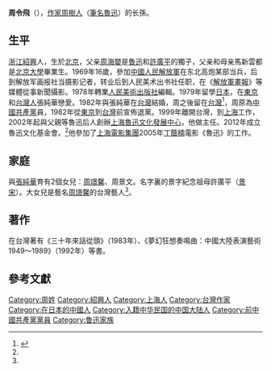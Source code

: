 {{blpsources|time=2018-05-09T04:45:18+00:00}}
{{Infobox writer
| 图像     = 
| 图像大小 = 
| 图像说明 = 
| 姓名     = 周令飛
| 出生     = {{birth year and age|1953|4}}
| 出生地点 = {{CHN}}[[北京市|北京市]]
| 逝世     = 
| 逝世地点 = 
| 职业     = 
| 国籍     = {{ROC}}
| 现居地   = {{CHN}}[[上海市|上海市]]
<!-- 未知參數 | 政黨     = {{CPC}}（－1982年） -->
| 民族     = [[汉族|汉族]]
| 教育程度 = 
| 母校     = [[北京景山學校|北京景山學校]]
<!-- 未知參數 | 組織     = [[上海魯迅文化發展中心|上海魯迅文化發展中心]]<br>魯迅文化基金會 -->
| 配偶     = 張純華
| 子女     = [[周景欣|周景欣]]<br>周景文
| 亲属     = 祖父：[[魯迅|周樹人]]<br />祖母：[[許廣平|許廣平]]<br />父親：[[周海嬰|周海嬰]]<br />母親：馬新雲
| 签名     = 
| 代表作   = * 《三十年來話從頭》（1983年）
* 《夢幻狂想奏鳴曲：中國大陸表演藝術1949～1989》（1992年）
}}
'''周令飛'''（{{bd|1953年|4月|||catIdx=Z周}}），[[作家|作家]][[周樹人|周樹人]]（[[筆名|筆名]][[魯迅|魯迅]]）的长孫。

==生平==
[[浙江|浙江]][[紹興|紹興]]人，生於[[北京|北京]]，父亲[[周海嬰|周海嬰]]是[[魯迅|魯迅]]和[[許廣平|許廣平]]的獨子，父亲和母亲馬新雲都是[[北京大學|北京大學]]畢業生。1969年16歲，參加[[中國人民解放軍|中國人民解放軍]]在东北高炮某部当兵，后到解放军画报社当摄影记者，转业后到人民美术出书社任职，在《[[解放軍畫報|解放軍畫報]]》等媒體從事新聞攝影。1978年轉業[[人民美術出版社|人民美術出版社]]編輯。1979年留學[[日本|日本]]，在[[東京|東京]]和[[台灣人|台灣人]]張純華戀愛。1982年與張純華在[[台灣|台灣]]結婚，周之後留在[[台灣|台灣]]<ref name="旺報">{{cite news|url=http://www.chinatimes.com/newspapers/20171001000650-260301|title=魯迅長孫周令飛 當年為愛來台|date=2017年10月11日|newspaper=旺報|accessdate=2018年3月21日|archive-date=2018年6月30日|archive-url=https://web.archive.org/web/20180630052749/http://www.chinatimes.com/newspapers/20171001000650-260301|dead-url=no}}</ref>，周原為[[中國共產黨|中國共產黨]]員，1982年從[[東京|東京]]到[[台灣|台灣]]前宣佈退黨。1999年離開台灣，到[[上海|上海]]工作，2002年起與父親等魯迅后人創辦[[上海魯迅文化發展中心|上海魯迅文化發展中心]]，他做主任。2012年成立魯迅文化基金會。<ref name="旺報"/>他參加了[[上海電影集團|上海電影集團]]2005年[[丁蔭楠|丁蔭楠]]電影《魯迅》的工作。

==家庭==
與[[張純華|張純華]]育有2個女兒：[[周景欣|周璟馨]]、周景文。名字裏的景字紀念祖母許廣平（[[景宋|景宋]]）。大女兒是藝名[[周璟馨|周璟馨]]的台灣藝人<ref name="旺報"/>。

==著作==
在台灣著有《三十年來話從頭》（1983年）、《夢幻狂想奏鳴曲：中國大陸表演藝術1949～1989》（1992年）等書。

==參考文獻==
{{Reflist}}

{{DEFAULTSORT:Z}}
[[Category:周姓|Category:周姓]]
[[Category:紹興人|Category:紹興人]]
[[Category:上海人|Category:上海人]]
[[Category:台灣作家|Category:台灣作家]]
[[Category:在日本的中國人|Category:在日本的中國人]]
[[Category:入籍中华民国的中国大陆人|Category:入籍中华民国的中国大陆人]]
[[Category:前中國共產黨黨員|Category:前中國共產黨黨員]]
[[Category:鲁迅家族|Category:鲁迅家族]]